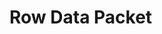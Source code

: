 
# Row Data Packet

<Tabs>
  <TabItem value='index.ts' default>
    <ExternalCodeEmbed
      url='/examples/typescript/row-data-packet.ts'
      language='ts'
    />
  </TabItem>
</Tabs>
